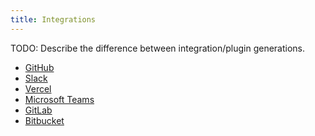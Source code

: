 ```yaml
---
title: Integrations
---
```


TODO: Describe the difference between integration/plugin generations.

- [GitHub](/integrations/github/)
- [Slack](/integrations/slack/)
- [Vercel](/integrations/vercel/)
- [Microsoft Teams](/integrations/msteams/)
- [GitLab](/integrations/gitlab/)
- [Bitbucket](/integrations/bitbucket/)